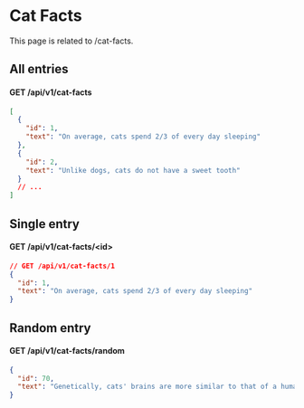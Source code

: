 # Cat Facts

This page is related to /cat-facts.

## All entries

#### GET /api/v1/cat-facts

```json
[
  {
    "id": 1,
    "text": "On average, cats spend 2/3 of every day sleeping"
  },
  {
    "id": 2,
    "text": "Unlike dogs, cats do not have a sweet tooth"
  }
  // ...
]
```

## Single entry

#### GET /api/v1/cat-facts/\<id>

```json
// GET /api/v1/cat-facts/1
{
  "id": 1,
  "text": "On average, cats spend 2/3 of every day sleeping"
}
```

## Random entry

#### GET /api/v1/cat-facts/random

```json
{
  "id": 70,
  "text": "Genetically, cats' brains are more similar to that of a human than a dog's brain"
}
```
